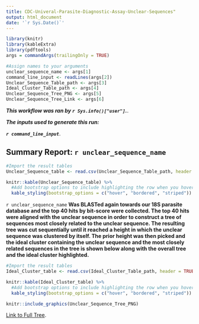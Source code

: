 ```yaml
---
title: CDC-Univeral-Parasite-Diagnostic-Assay-Unclear-Sequences"
output: html_document
date: '`r Sys.Date()`'
---
```


<style>
body {
position: absolute;
left: 0px;}
</style>


```r
library(knitr)
library(kableExtra)
library(pdftools)
args = commandArgs(trailingOnly = TRUE)

#Assign names to your arguments
unclear_sequence_name <- args[1]
command_line_input <- readLines(args[2])
Unclear_Sequence_Table_path <- args[3]
Ideal_Cluster_Table_path <- args[4]
Unclear_Sequence_Tree_PNG <- args[5]
Unclear_Sequence_Tree_Link <- args[6]
```

**_This workflow was ran by `r Sys.info()["user"]`._**. 

**_The inputs used to generate this run:_**    

**_`r command_line_input`_**. 

## Summary Report: `r unclear_sequence_name` {.tabset .tabset-fade .tabset-pills}

```r
#Import the result tables
Unclear_Sequence_table <- read.csv(Unclear_Sequence_Table_path, header = TRUE, sep = ",", blank.lines.skip = TRUE)

knitr::kable(Unclear_Sequence_table) %>%
  #Add bootstrap options to include highlighting the row when you hover over it and including a border for each cell
  kable_styling(bootstrap_options = c("hover", "bordered", "striped"))
```

`r unclear_sequence_name` **Was BLASTed again towards our 18S parasite database and the top 40 hits by bit-score were collected. The top 40 hits were aligned with the unclear sequence in order to construct a tree of sequences most closely related to the unclear sequence. The resulting tree was cut sequentially until it reached a height in which the unclear sequence was clustered by itself. The prior height was then picked and the ideal cluster containing the unclear sequence and the most closely related sequences in the tree is shown below along with the overall tree and the ideal cluster highlighted.**

```r
#Import the result tables
Ideal_Cluster_table <- read.csv(Ideal_Cluster_Table_path, header = TRUE, sep = ",", blank.lines.skip = TRUE)

knitr::kable(Ideal_Cluster_table) %>%
  #Add bootstrap options to include highlighting the row when you hover over it and including a border for each cell
  kable_styling(bootstrap_options = c("hover", "bordered", "striped"))
```

```r
knitr::include_graphics(Unclear_Sequence_Tree_PNG)
```

[Link to Full Tree](`r Unclear_Sequence_Tree_Link`). 

